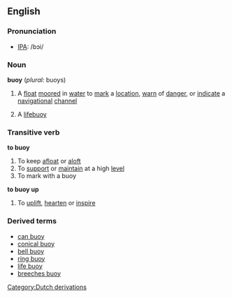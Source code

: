 ==English==
===Pronunciation===
*[[IPA]]: /bɔi/
===Noun===
{{wikipedia}}
'''buoy''' (''plural:'' buoys)
# {{nautical}} A [[float]] [[moored]] in [[water]] to [[mark]] a [[location]], [[warn]] of [[danger]], or [[indicate]] a [[navigational]] [[channel]]
#A [[lifebuoy]]
===Transitive verb===
'''to buoy'''
#To keep [[afloat]] or [[aloft]]
#To [[support]] or [[maintain]] at a high [[level]]
#To mark with a buoy
'''to buoy up'''
#To [[uplift]], [[hearten]] or [[inspire]]
[[Category:Dutch derivations]]
===Derived terms===
*[[can buoy]]
*[[conical buoy]]
*[[bell buoy]]
*[[ring buoy]]
*[[life buoy]]
*[[breeches buoy]]
